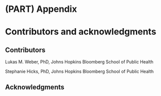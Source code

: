 # (PART) Appendix {-}

# Contributors and acknowledgments{-}


## Contributors

Lukas M. Weber, PhD, Johns Hopkins Bloomberg School of Public Health

Stephanie Hicks, PhD, Johns Hopkins Bloomberg School of Public Health


## Acknowledgments


